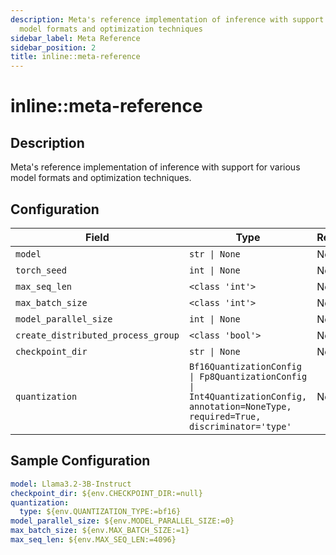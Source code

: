 ```yaml
---
description: Meta's reference implementation of inference with support for various
  model formats and optimization techniques
sidebar_label: Meta Reference
sidebar_position: 2
title: inline::meta-reference
---
```


# inline::meta-reference

## Description

Meta's reference implementation of inference with support for various model formats and optimization techniques.

## Configuration

| Field | Type | Required | Default | Description |
|-------|------|----------|---------|-------------|
| `model` | `str \| None` | No |  |  |
| `torch_seed` | `int \| None` | No |  |  |
| `max_seq_len` | `<class 'int'>` | No | 4096 |  |
| `max_batch_size` | `<class 'int'>` | No | 1 |  |
| `model_parallel_size` | `int \| None` | No |  |  |
| `create_distributed_process_group` | `<class 'bool'>` | No | True |  |
| `checkpoint_dir` | `str \| None` | No |  |  |
| `quantization` | `Bf16QuantizationConfig \| Fp8QuantizationConfig \| Int4QuantizationConfig, annotation=NoneType, required=True, discriminator='type'` | No |  |  |

## Sample Configuration

```yaml
model: Llama3.2-3B-Instruct
checkpoint_dir: ${env.CHECKPOINT_DIR:=null}
quantization:
  type: ${env.QUANTIZATION_TYPE:=bf16}
model_parallel_size: ${env.MODEL_PARALLEL_SIZE:=0}
max_batch_size: ${env.MAX_BATCH_SIZE:=1}
max_seq_len: ${env.MAX_SEQ_LEN:=4096}
```
